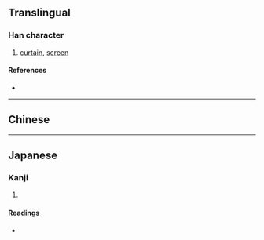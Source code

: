 {{character info}}
==Translingual==

===Han character===
{{Han char|rn=50|rad=巾|as=11|sn=14|four=44234|canj=LBTAK|ids=⿰巾莫}}

# [[curtain]], [[screen]]

====References====
* {{Han ref|kx=0336.080|dkj=09052|dj=0643.010|hdz=10749.080|uh=5E59|ud=24153|bh=E1B3|bd=57779}}

----

==Chinese==

{{zh-see|幕|v}}

----

==Japanese==

===Kanji===
{{ja-kanji|grade=|rs=巾11}}

# {{rfdef|ja|sort=巾11}}

====Readings====
* {{ja-readings|on=ばく,ぼ|kun=}}